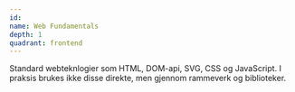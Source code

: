 ```yaml
---
id:
name: Web Fundamentals
depth: 1
quadrant: frontend
---
```


Standard webteknlogier som HTML, DOM-api, SVG, CSS og JavaScript.
I praksis brukes ikke disse direkte, men gjennom rammeverk og biblioteker.
